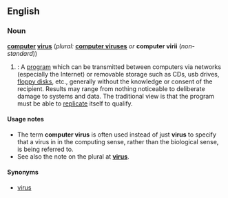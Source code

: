 {{Wikipedia}}
==English==

===Noun===
'''[[computer]] [[virus]]''' (''plural:'' '''[[computer viruses]]''' ''or'' '''computer virii''' (''non-standard''))

# {{cattag|Computing}}: A [[program]] which can be transmitted between computers via networks (especially the Internet) or removable storage such as CDs, usb drives, [[floppy disk]]s, etc., generally without the knowledge or consent of the recipient.  Results may range from nothing noticeable to deliberate damage to systems and data.  The traditional view is that the program must be able to [[replicate]] itself to qualify.

====Usage notes====
*The term '''computer virus''' is often used instead of just '''virus''' to specify that a virus in in the computing sense, rather than the biological sense, is being referred to.
*See also the note on the plural at '''[[virus]]'''.

====Synonyms====
*[[virus]]